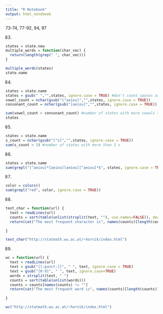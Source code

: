 ```yaml
---
title: "R Notebook"
output: html_notebook
---
```


73-74, 77-92, 94, 97


83.
```r
states = state.new
multiple_words = function(char_vec) {
  return(length(grep(" ", char_vec)))
}

multiple_words(states)
state.name
```


84.
```r
states = state.name
states = gsub(" ","",states, ignore.case = TRUE) #don't count spaces as characters
vowel_count = nchar(gsub("[^aeiou]","",states, ignore.case = TRUE))
consonant_count = nchar(gsub("[aeiou]","",states, ignore.case = TRUE))

sum(vowel_count > consonant_count) #number of states with more vowels than consonants
states
```


85.
```r
states = state.name
s_count = nchar(gsub("[^s]","",states, ignore.case = TRUE))
sum(s_count > 3) #number of states with more than 3 s
```


86.
```r
states = state.name
sum(grepl("[^aeiou]*[aeiou][aeiou][^aeiou]*$", states, ignore.case = TRUE))
```

87.
```r
color = colors()
sum(grepl("red", color, ignore.case = TRUE))
```

88.
```r
text_char = function(url) {
  text = readLines(url)
  counts = sort(table(unlist(strsplit(text, ""), use.names=FALSE)), decreasing=FALSE)
  return(cat("The most frequent character is", names(counts)[length(counts)], ", which appears" ,max(counts), "times."))
  
}     

text_char("http://statmath.wu.ac.at/~hornik/index.html")
```


89.
```r
wc = function(url) {
  text = readLines(url)
  text = gsub("[[:punct:]]", " ", text, ignore.case = TRUE)
  text = gsub("[0-9]", " ", text, ignore.case=TRUE)
  words = strsplit(text, " ")
  counts = sort(table(unlist(words)))
  counts = counts[names(counts) != ""]
  return(cat("The most frequent word is", names(counts)[length(counts)], ", which appears" ,max(counts), "times."))
  
}

wc("http://statmath.wu.ac.at/~hornik/index.html")
```

